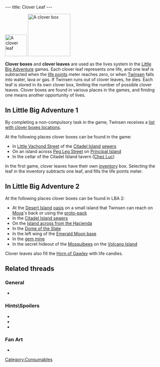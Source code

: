 ---
title: Clover Leaf
---

[[Image:Clover_leaf.png|right|71px|thumb|A clover leaf]]
[[Image:Clover_box.jpg|right|139px|thumb|A clover box]]

'''Clover boxes''' and '''clover leaves''' are used as the lives system in the [[Little Big Adventure]] games. Each clover leaf represents one life, and one leaf is subtracted when the [[life points]] meter reaches zero, or when [[Twinsen]] falls into water, lava or gas. If Twinsen runs out of clover leaves, he dies. Each leaf is stored in its own clover box, limiting the number of possible clover leaves. Clover boxes are found in various places in the games, and finidng one means another opportunity of lives.

==In Little Big Adventure 1==
By completing a non-compulsory task in the game, Twinsen receives a [[list with clover boxes locations]].

At the following places clover boxes can be found in the game:
*In [[Little Vachond Street]] of the [[Citadel Island]] [[Citadel Island sewers|sewers]]
*On an island across [[Peg Leg Street]] on [[Principal Island]]
*In the cellar of the Citadel Island tavern ([[Chez Luc]])

In the first game, clover leaves have their own [[inventory]] box. Selecting the leaf in the inventory subtracts one leaf, and fills the life points meter.

==In Little Big Adventure 2==
At the following places clover boxes can be found in LBA 2:
*At the [[Desert Island]] [[oasis]] on a small island that Twinsen can reach on [[Moya]]'s back or using the [[proto-pack]]
*In the [[Citadel Island sewers]]
*On the [[Island across from the Hacienda]]
*In the [[Dome of the Slate]]
*In the left wing of the [[Emerald Moon base]]
*In the [[gem mine]]
*In the secret hideout of the [[Mosquibee]]s on the [[Island below the Island of the Celebration|Volcano Island]]

Clover leaves also fill the [[Horn of Gawley]] with life candies.

==Related threads==
===General===
* {{thread|id=12080|title=LBA1 cloverboxes?}}

===Hints\Spoilers===
* {{thread|id=2094|title=The lost clover box?}}
* {{thread|id=1297|title=Clover boxes}}
* {{thread|id=442|title=how many clover boxes did you find?}}

===Fan Art===
* {{post|id=112171|title=Lba3}}

[[Category:Consumables]]